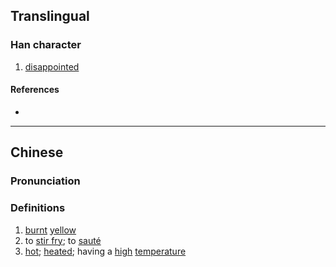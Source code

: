 {{also|燷}}
{{character info}}
==Translingual==

===Han character===
{{Han char|rn=86|rad=火|as=13|sn=17|four=|canj=FYWD|ids=⿰火稟}}

# [[disappointed]]

====References====
* {{Han ref|kx=0684.250|dkj=19463|hdz=32241.120|uh=71E3|ud=29155}}

----

==Chinese==
{{zh-forms}}

===Pronunciation===
{{zh-pron
|m=lán
|c=laam4
|mc=y
|oc=y
|ma=
|cat=a,v
}}

===Definitions===
{{zh-hanzi}}

# [[burnt]] [[yellow]]
# to [[stir fry]]; to [[sauté]]
# [[hot]]; [[heated]]; having a [[high]] [[temperature]]